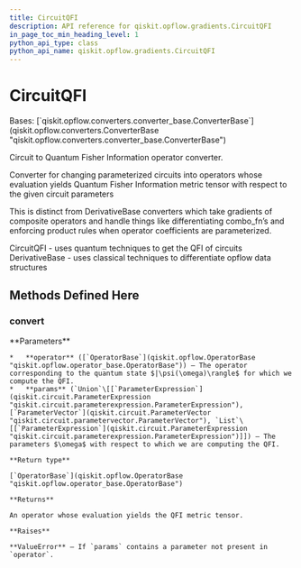 ```yaml
---
title: CircuitQFI
description: API reference for qiskit.opflow.gradients.CircuitQFI
in_page_toc_min_heading_level: 1
python_api_type: class
python_api_name: qiskit.opflow.gradients.CircuitQFI
---
```


# CircuitQFI

<Class id="qiskit.opflow.gradients.CircuitQFI" isDedicatedPage={true} github="https://github.com/qiskit/qiskit/tree/stable/0.22/qiskit/opflow/gradients/circuit_qfis/circuit_qfi.py" signature="CircuitQFI" modifiers="class">
  Bases: [`qiskit.opflow.converters.converter_base.ConverterBase`](qiskit.opflow.converters.ConverterBase "qiskit.opflow.converters.converter_base.ConverterBase")

  Circuit to Quantum Fisher Information operator converter.

  Converter for changing parameterized circuits into operators whose evaluation yields Quantum Fisher Information metric tensor with respect to the given circuit parameters

  This is distinct from DerivativeBase converters which take gradients of composite operators and handle things like differentiating combo\_fn’s and enforcing product rules when operator coefficients are parameterized.

  CircuitQFI - uses quantum techniques to get the QFI of circuits DerivativeBase - uses classical techniques to differentiate opflow data structures

  ## Methods Defined Here

  <span id="qiskit-opflow-gradients-circuitqfi-convert" />

  ### convert

  <Function id="qiskit.opflow.gradients.CircuitQFI.convert" signature="CircuitQFI.convert(operator, params)" modifiers="abstract">
    **Parameters**

    *   **operator** ([`OperatorBase`](qiskit.opflow.OperatorBase "qiskit.opflow.operator_base.OperatorBase")) – The operator corresponding to the quantum state $|\psi(\omega)\rangle$ for which we compute the QFI.
    *   **params** (`Union`\[[`ParameterExpression`](qiskit.circuit.ParameterExpression "qiskit.circuit.parameterexpression.ParameterExpression"), [`ParameterVector`](qiskit.circuit.ParameterVector "qiskit.circuit.parametervector.ParameterVector"), `List`\[[`ParameterExpression`](qiskit.circuit.ParameterExpression "qiskit.circuit.parameterexpression.ParameterExpression")]]) – The parameters $\omega$ with respect to which we are computing the QFI.

    **Return type**

    [`OperatorBase`](qiskit.opflow.OperatorBase "qiskit.opflow.operator_base.OperatorBase")

    **Returns**

    An operator whose evaluation yields the QFI metric tensor.

    **Raises**

    **ValueError** – If `params` contains a parameter not present in `operator`.
  </Function>
</Class>

